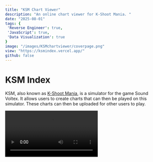 ```yaml
---
title: "KSM Chart Viewer"
description: "An online chart viewer for K-Shoot Mania. "
date: "2025-08-01"
tags: {
 'Reverse Engineer': true,
 'JavaScript': true,
 'Data Visualization': true
}
image: "/images/KSMchartviewer/coverpage.png"
view: "https://ksmindex.vercel.app/"
github: false
---
```


# KSM Index
KSM, also known as [K-Shoot Mania](https://www.kshootmania.com/en/), is a simulator for the game Sound Voltex. It allows users to create charts that can then be played on this simulator. These charts can then be uploaded for other users to play. 

<Video src="/images/KSMchartviewer/ksmexample.mp4" description="Example of a chart on KSM" className="w-max"/>

Each chart can be made in the K-Shoot editor, and charts have the `.ksh` file extension. The Editor allows users to create and edit their charts. It also allows for a top-down view of the chart.

<Image src="/images/KSMchartviewer/exampleChart.png" width={1000} height={1000} alt="" description="Example of the chart above in the editor"  />

The goal of this website was to be able to upload any chart to it and get a top-down view like the one above generated on the website for you to see. This would be an easy way to see charts without having to download and use the editor, which can be clunky.

# .ksh Files
The first step was to figure out and understand `.ksh` files. `.ksh` files are essentially just text that any text editor can read. Upon opening a `.ksh` file, you will be greeted with something like this.
```jsx
title=1001 -ESCAPE-
artist=SOUND HOLIC feat. Nana Takahashi
effect=MASON -ESCAPE-
jacket=cannonballers.jpg
illustrator=
difficulty=infinite
level=19
t=147
m=music.mp3
mvol=75
o=0
bg=cyber
layer=snow;1100;1
po=0
plength=15000
pfiltergain=50
filtertype=peak
chokkakuautovol=0
chokkakuvol=50
ver=171
--
beat=4/4
0000|00|--
--
0000|20|--
0100|00|--
0010|00|--
0001|00|--
0000|20|--
0010|00|--
0100|00|--
1000|00|--
0000|02|--
0100|00|--
0010|00|--
1000|00|--
0001|00|--
0000|02|--
0100|00|--
0010|00|--
```
<br/>

This is what the first part of the chart I've been showcasing for the examples looks like. There is a lot of information here, so let's break it down.

# Syntax of .ksh
Before discussing the interesting stuff, I'd like to break down how `.ksh` is formatted in general. Every `.ksh` is broken off into sections. This is shown by a line that only has `--`. When there is a new line with `--`, that means that you are at the end of the old section and entering a new section. Excluding the first section, all sections can be different lengths and as long or short as they need to be (to a limit that most likely won't be reached). 

<br/>
In every `.ksh` file, the first section is always metadata about the chart.


# Metadata
For right now, we will look at this section of the data
```jsx
title=1001 -ESCAPE-
artist=SOUND HOLIC feat. Nana Takahashi
effect=MASON -ESCAPE-
jacket=cannonballers.jpg
illustrator=
difficulty=infinite
level=19
t=147
m=music.mp3
mvol=75
o=0
bg=cyber
layer=snow;1100;1
po=0
plength=15000
pfiltergain=50
filtertype=peak
chokkakuautovol=0
chokkakuvol=50
ver=171
```

Most of this is all metadata that is set in the editor for each chart. While most are self-explanatory, some ones aren't as easy to understand. Messing with the data and figuring out what it adjusted in the editor allowed me to figure out what exactly each one is doing.

<br/>
- `t` = The starting BPM of the song. This does not account for changes in BPM.
- `o` = Millisecond offset of the song. 
- `layer` = Foreground layer, not background
- `po` = Sample offset. This is not the offset of the song, but rather just the offset of the sample that plays when you hover over the song.
- `plength` = Sample length
- `ver` = Version of the editor/KSM that this chart was made for or made on.

<br/>
It's important to note that you can leave metadata blank, and it will be ok. For example, this chart does not have an illustrator attached, but is still fine.
<br/>
For the purposes of displaying the chart, nothing here really matters. The only slightly important thing is the `t` or the starting BPM of the chart.
# Chart
The next section of the file is where the chart starts. From here on out, most of the file will look the same. Let's start with the first section.

```jsx
--
beat=4/4
0000|00|--
--
```

Here, we have two lines: `beat=4/4` and `0000|00|--|`. The first line is simple; it defines the current time signature. If the time signature were to change, there would be a `beat=` to signify this change. This goes the same with `t=` (BPM) as well. If there is a BPM change, it will be signified in the file like this. You can change the BPM and time signature as much as you want.
<br/>

The next time is what's placed in the chart. Here, each line has 3 sections divided by `|`. The first section, or the 4 numbers, represent the BT/White notes. The next section represents the FX/Orange notes. This only has 2 numbers. The last section is the laser. For now, let's look at the first 2 since they are very similar.
<br/>
```jsx
0000|00
```

A note is represented by each number. Each number can either be a 0 or a 1.
- 0 represents nothing. Meaning there are no notes.
- 1 represents a bt note. Meaning there is a bt note.
- 2 represents a bt hold note. Meaning there is a bt hold.
<br/>
FX are slightly different
- 0 represents nothing. Meaning there are no notes.
- 1 represents a fx **hold**. Meaning there is a fx **hold**.
- 2 represents a fx **note**. Meaning there is a fx **note**.
<br/>
So, for example, if a line looked like `1000|00`, there would be one note in the first lane. This is the same thing for FX as well, except there are only 2 positions a FX note can be in. Here are some more examples.

<Image src="/images/KSMchartviewer/examples.png" width={1000} height={1000} alt=""/>

1. 1 = `1000|00`
2. 2 = `0010|00`
3. 3 = `0101|00`
4. 4 = `0000|20`
5. 5 = `1100|02`

# Laser
Before explaining lasers, I'd like to explain more about how the KSM editor works. Lasers have a set point where you can put them in the KSM editor. Meaning, you can't just place a laser anywhere you want. Each laser has to start or end at one of these "points". These points go from left to right and are represented by a character in the `.ksh` file. Starting at `0`, which is the farthest left point, it goes 0-9, then A-Z uppercase, and then a-o lowercase, with `o` being the farthest right.

<br/>
You can think of this as a long number line with `0` being the last number on the number line or farthest left, and `o` being the last number on the line or the farthest right.

<br/>
There are 2 characters that represent the left/blue laser and the right/red laser respectively in a line. For now, let's look at this.

```jsx
0000|00|--
0000|00|--
0000|00|0-
0000|00|:-
0000|00|:-
0000|00|:-
0000|00|:-
0000|00|:-
0000|00|o-
0000|00|--
0000|00|--
0000|00|--
0000|00|-o
0000|00|-:
0000|00|-:
0000|00|-:
0000|00|-:
0000|00|-:
0000|00|-P
0000|00|-:
0000|00|-:
0000|00|-:
0000|00|-:
0000|00|-:
0000|00|-o
0000|00|--
--
```

I have removed the section indicators (`--`) to make it a bit easier to read. 
<br/>
There are 2 characters we haven't gone over yet when it comes to lasers. These are the `-` and `:`.
- `-` represents that there is no laser currently. 
- `:` represents that there is a laser.

<br/>

Let's look at the left laser for now. To start a laser, there has to be a starting point. For this example, this is `0`. This means that the laser starts at the farthest left point. The next line is a `:` which means the laser is continuing/exist. This continues until we reach an `o`. This is the farthest right point, meaning the laser is now at the farthest right. The next line shows a `-`, meaning the laser has ended. All in all, that means this laser goes `0` or the farthest left to the farthest right or `o` in a straight line.

<br/>

Let's look at the right laser now. This starts at `o` or the farthest right and then goes `P`. While we don't know exactly where this is, we can assume this is around the middle. This means the laser makes a straight line to the middle. The next line is a `:` meaning that this laser is continuing and not ending. A couple more lines later, we get an `o` meaning the laser has returned to the far right. The line after this is a `-`, meaning the laser has ended. All in all, we can assume this laser starts on the right, heads to around the middle, and then heads back to the right.

<br/>
Here is what the above example looks like in the editor.
<Image src="/images/KSMchartviewer/example2.png" width={150} height={300} alt=""/>

# Measures
Let's talk more about sections and the format of `.ksh`. Each `.ksh` file is divided into sections, divided by `--`. You may have noticed this in the original example. For now, let's look at this.
```jsx
--
1000|00|--
0100|00|--
0010|00|--
0001|00|--
--
1000|00|--
0100|00|--
0010|00|--
0001|00|--
1000|00|--
0100|00|--
0010|00|--
0001|00|--
--
```

As you can see, this part has 2 sections. One with 4 lines and one with 8 lines. These sections represent measures. So, each section is a measure. In this example, I am showing 2 measures of this chart. We are also going to assume that this is using a standard 4/4 time signature, meaning every measure has 4 beats.

<br/>
Each measure can have a different number of lines. How many lines it is is determined by whatever measure is the highest `x`-th note. For example, let's look at the first measure. There are 4 lines. This means that the highest `x`-th notes that are used in this measure are 4th notes (i.e, a note can be placed on the beat). Here, using the knowledge that we know, we can know that this measure has 4 notes in a staircase pattern, with each note being at the beginning of every beat.
<br/>
The next section has 8 lines instead of 4. This means that the highest `x`-th note is 8th notes (i.e, a note can be placed on the beat and halfway through the beat). Here, we see that there is also a staircase, but it is a bit faster since they are being played as 8th notes. 
<br/>
Here is what the above example looks like in the editor
<Image src="/images/KSMchartviewer/example3.png" width={150} height={100} alt=""/>

In the editor, each measure is separated by the yellow line. So, the bottom half is the 4-line part, and the top half is the 8-line part.

# Slams and other small things
There are a couple of other things to note. First slams. In KSM, a slam is a laser that goes from one point to the other as fast or faster than a 32nd of a second. So, for example:
```jsx
...
0000|00|--
0000|00|0-
0000|00|o-
0000|00|--
...
```

Let's assume that this measure had 32 lines, meaning that it was in 32nd notes. This laser would go from the left side to the right side in a 32nd. This would become a slam as a laser that moves from one point to another as fast or faster than a 32nd turns into a slam.

<Image src="/images/KSMchartviewer/example4.png" width={100} height={100} description="Above example in editor" alt=""/>

<br/>

Lasers can also be extended beyond their normal range. Normally, the farthest left it can be is right next to the lane. But, this can be extended much farther. Note that there aren't more points, just that the points are now extended and farther apart.

```jsx
--
0000|00|0-
0000|00|:-
0000|00|:-
0000|00|o-
--
laserrange_r=2x
0000|00|-0
0000|00|-:
0000|00|-:
0000|00|-o
--
```
Let's look at this. The first measure is a normal blue laser using a normal range. The next measure has a line `laserrange_r=2x`. This means that the laser range for the right laser is extended. Even though these lasers start and end with the same movement, the right one will be longer. It might be hard to visualize this, so here is what this looks like.

<Image src="/images/KSMchartviewer/example5.png" width={150} height={100} alt=""/>

The `laserrange` only applies for as long as the laser goes. Once the laser ends, the range will be back to normal. Also, changing 2x to 4x or something else doesn't increase the range further.

# Rendering the chart

For rendering the chart, I first split the chart into an array. I split it into the sections that were talked about earlier. So, at each `--`, there is a split. Because of this, the first object in the array is always the metadata. This makes it easy to pull the metadata, as it will always be the first object. 

<br/>
<Image src="/images/KSMchartviewer/array.png" width={500} height={1000} alt="" description="Example of what the array looks like."/>

If I were to do this again, I don't think I would separate it into an array and keep it all together. At the very least, keep all the lasers in one object, as it can get tricky messing with lasers that go through multiple measures. 


# Rendering the Notes
For rendering the notes, I first checked what the `n`-th note is for that measure. Depending on what it is, it will determine where the notes are placed. So, for example, if the measure was 4th notes, every note would be placed on the line of the beat. After learning what `n`-th note it is, it's time to draw the note.

<br/>

The way I went about it was using a nested for loop to go through each line, then each character. On every new measure, start the drawing position at the bottom of the measure. If the line has a `1` for BT or `2` for FX, that means to place a note there. If there is nothing, then skip the line and move the drawing position up based on the `n`-th note. Meaning, if it is 4th notes, move it up to the next beat vs 8th notes where it would only move up half a beat.
```jsx
//for each measure
for(let p = 1; p < measure.length; p++){
  //start X back at lane 1
  PosOffsetX = 50
  TotalXOffset = 0
  ...
  btPosY = currentMeasureY
  //for each line
  for(let i = 0; i < notes.length; i++){
    ...
    btPosX = PosOffsetX
    //for each character
    for(let x = 0; x < btNotes.length; x++){
      if(btNotes[x] == 1){
      context.drawImage(note, btPosX, btPosY, 14, 3); 
      }
      btPosX += 16;
    }
    btPosY = (btPosY - noteTime);
  }
}
```
<br/>
This is a snippet of the code, which is slightly edited. There are a couple of magic numbers here, but most of them are just small offset stuff about the exact positioning of everything (although I wish I had named them). Essentially, every measure I first set the X offset to 0, meaning the farthest left lane or lane 1. I set the Y position based on the currentMeasureY. Then, go through each character and draw a note if the character equals 1. After it draws the note or not, it moves to the next lane, which is around `16` pixels. After this whole thing, I then adjust the Y position by `noteTime`, which is calculated by the `n`-th note.

<br/>

For holds, I would get the first position when it starts and store it. I would then wait till the hold ends. Once I find out where it ends, I would draw a box for how long the hold lasted.
<br/>
A problem with this comes when holds go through different measures. Since I reset this for loop every measure, this would mean the FX-Holds would fail in this situation. This is part of the reason why I would recommend not splitting it. For this, the solution I used was if it was at the end of the for loop, and it still didn't have an end position, just draw the hold for until the end of the measure.

# Lasers
Lasers are very complicated, as a lot of edge cases exist, but I will go over the main way I rendered lasers.
<br/>
First, I figure out if the measure is over a 32nd. If it's over a 32nd, this means lasers can be slams. If it is over 32, I set the slams variable to true and continue. Next, similar to note holds, I go through each line till I find the starting laser position. I mark this down in a variable and continue through each line. Once the line reaches another point, this means the laser is changing directions or ending. Before drawing the laser, I check how many lines it has been since I saw the first variable. If it equals or is less than a 32nd gap, then I draw a slam for the laser. Otherwise, I draw a normal laser between the 2 points. 
<br/>

The main problem is lasers that go through measures. I solved this by creating an array that combines all the measures. Using this, I find the original point in this array by using the index and then finding where it ends. Then, I draw the laser but cut it off when the measure ends. I store the cutoff laser position and continue the laser in the next measure from that. This is a very inefficient way to do this and stems from how I set it up originally. If I were to do this again, I would have originally stored everything in one array and drawn it out. Then, I would cut up the image into measures and form it all together.

# Conclusion
All in all, this project was a fun one to work on. Learning how the editor works with files and how it renders them was interesting. It was satisfying creating a full chart image from what was just a bunch of characters in a file. This project was also a good learning experience on future-proofing code and why it's important to plan. I would like to eventually come back to this and fully put together a well-made KSM chart viewer. 

